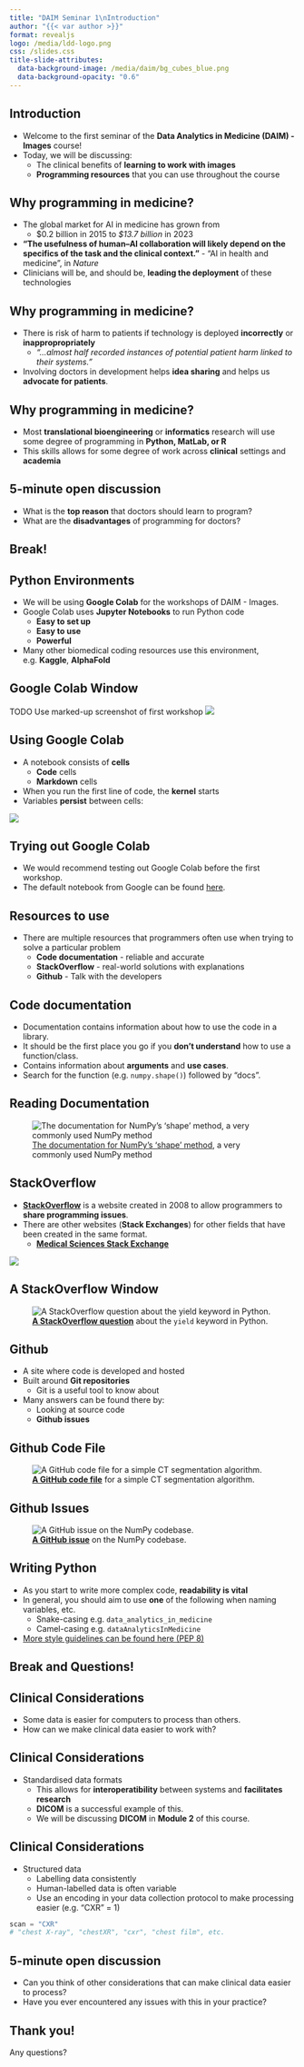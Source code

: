 ```yaml
---
title: "DAIM Seminar 1\nIntroduction"
author: "{{< var author >}}"
format: revealjs
logo: /media/ldd-logo.png
css: /slides.css
title-slide-attributes: 
  data-background-image: /media/daim/bg_cubes_blue.png
  data-background-opacity: "0.6"
---
```


## Introduction {background-image="/media/daim/bg_cubes_blue_right.png" background-opacity="0.6"}

* Welcome to the first seminar of the **Data Analytics in Medicine (DAIM) - Images** course!
* Today, we will be discussing:
    * The clinical benefits of **learning to work with images**
    * **Programming resources** that you can use throughout the course

## Why programming in medicine? {background-image="/media/daim/bg_cubes_blue_right.png" background-opacity="0.6"}

<!--
References 
https://www.pharmiweb.com/press-release/2024-04-24/ai-in-medicine-market-set-for-accelerated-growth-forecasting-usd-1568-billion-value-by-2033
https://www.ncbi.nlm.nih.gov/pmc/articles/PMC7577280/#bib0630
https://www.nature.com/articles/s41591-021-01614-0
-->
* The global market for AI in medicine has grown from 
    * $0.2 billion in 2015 to *$13.7 billion* in 2023
* **"The usefulness of human–AI collaboration will likely depend on the specifics of the task and the clinical context."** - "AI in health and medicine", in *Nature*
* Clinicians will be, and should be, **leading the deployment** of these technologies

## Why programming in medicine? {background-image="/media/daim/bg_cubes_blue_right.png" background-opacity="0.6"}

<!--
References
https://www.bbc.co.uk/news/articles/c4nn0vl2e78o#:~:text=almost%20half%20recorded%20instances%20of,IT%20issues%2C%20across%2031%20trusts
-->
* There is risk of harm to patients if technology is deployed **incorrectly** or **inappropropriately**
    * *"...almost half recorded instances of potential patient harm linked to their systems."*
* Involving doctors in development helps **idea sharing** and helps us **advocate for patients**.

## Why programming in medicine?  {background-image="/media/bundle-of-wires.jpg" background-opacity="0.4"}

* Most **translational bioengineering** or **informatics** research will use some degree of programming in **Python, MatLab, or R**
* This skills allows for some degree of work across **clinical** settings and **academia**

## 5-minute open discussion {background-image="/media/daim/question1.png" background-opacity="0.4"}

* What is the **top reason** that doctors should learn to program?
* What are the **disadvantages** of programming for doctors?

## Break! {background-image="/media/daim/coffee1.png" background-opacity="0.6" text-align=center}

## Python Environments {background-image="/media/daim/bg_cubes_blue_right.png" background-opacity="0.6"}

* We will be using **Google Colab** for the workshops of DAIM - Images.
* Google Colab uses **Jupyter Notebooks** to run Python code
    * **Easy to set up**
    * **Easy to use**
    * **Powerful**
* Many other biomedical coding resources use this environment, e.g. **Kaggle**, **AlphaFold**

## Google Colab Window

TODO Use marked-up screenshot of first workshop
![](/media/daim/colab_cells.png)

## Using Google Colab

* A notebook consists of **cells**
    * **Code** cells
    * **Markdown** cells
* When you run the first line of code, the **kernel** starts
* Variables **persist** between cells:

![](/media/daim/colab_cells.png)

## Trying out Google Colab {background-image="/media/daim/bg_cubes_blue_right.png" background-opacity="0.6"}

* We would recommend testing out Google Colab before the first workshop.
* The default notebook from Google can be found [here](https://colab.research.google.com/).

## Resources to use  {background-image="/media/daim/bg_cubes_blue_right.png" background-opacity="0.6"}

* There are multiple resources that programmers often use when trying to solve a particular problem
    * **Code documentation** - reliable and accurate
    * **StackOverflow** - real-world solutions with explanations
    * **Github** - Talk with the developers

## Code documentation {background-image="/media/daim/bg_cubes_blue_right.png" background-opacity="0.6"}

* Documentation contains information about how to use the code in a library.
* It should be the first place you go if you **don't understand** how to use a function/class.
* Contains information about **arguments** and **use cases**.
* Search for the function (e.g. `numpy.shape()`) followed by "docs".

## Reading Documentation 

![[The documentation for NumPy's 'shape' method](https://numpy.org/doc/stable/reference/generated/numpy.shape.html), a very commonly used NumPy method](/media/daim/np_shape_docs.png)

<!--
Maybe mention the difference between function and method here.
-->

## StackOverflow 

* **[StackOverflow](https://stackoverflow.com)** is a website created in 2008 to allow programmers to **share programming issues**.
* There are other websites (**Stack Exchanges**) for other fields that have been created in the same format.
    * **[Medical Sciences Stack Exchange](https://medicalsciences.stackexchange.com)**

![](/media/daim/Stack_Overflow_logo.png)

## A StackOverflow Window

![**[A StackOverflow question](https://stackoverflow.com/questions/231767/what-does-the-yield-keyword-do-in-python)** about the `yield` keyword in Python.](/media/daim/stackoverflow_yield.png)

## Github{background-image="/media/daim/bg_cubes_blue_right.png" background-opacity="0.6"}

* A site where code is developed and hosted
* Built around **Git repositories**
    * Git is a useful tool to know about
* Many answers can be found there by:
    * Looking at source code
    * **Github issues**

## Github Code File

![**[A GitHub code file](https://github.com/freddie-renyard/CT-Segmentation-UNet/blob/main/data_preprocessor.py)** for a simple CT segmentation algorithm.](/media/daim/github_ctseg.png)

## Github Issues

![**[A GitHub issue](https://github.com/numpy/numpy/issues/27251)** on the NumPy codebase.](/media/daim/github_issue.png)

## Writing Python

* As you start to write more complex code, **readability is vital**
* In general, you should aim to use **one** of the following when naming variables, etc.
    * Snake-casing e.g. `data_analytics_in_medicine`
    * Camel-casing e.g. `dataAnalyticsInMedicine`
* [More style guidelines can be found here (PEP 8)](https://peps.python.org/pep-0008/)

## Break and Questions! {background-image="/media/daim/coffee2.png" background-opacity="0.6" text-align=center}

## Clinical Considerations {background-image="/media/daim/bg_cubes_blue_right.png" background-opacity="0.6"}

* Some data is easier for computers to process than others.
* How can we make clinical data easier to work with?

## Clinical Considerations {background-image="/media/daim/bg_cubes_blue_right.png" background-opacity="0.6"}

* Standardised data formats
    * This allows for **interoperatibility** between systems and **facilitates research**
    * **DICOM** is a successful example of this.
    * We will be discussing **DICOM** in **Module 2** of this course.

## Clinical Considerations {background-image="/media/daim/bg_cubes_blue_right.png" background-opacity="0.6"}

* Structured data
    * Labelling data consistently
    * Human-labelled data is often variable
    * Use an encoding in your data collection protocol to make processing easier (e.g. "CXR" = 1)

```python
scan = "CXR"
# "chest X-ray", "chestXR", "cxr", "chest film", etc.
```

## 5-minute open discussion {background-image="/media/daim/question1.png" background-opacity="0.4"}

* Can you think of other considerations that can make clinical data easier to process?
* Have you ever encountered any issues with this in your practice?

## Thank you! {background-image="/media/python-scales.jpg" background-opacity="0.4"}

Any questions?